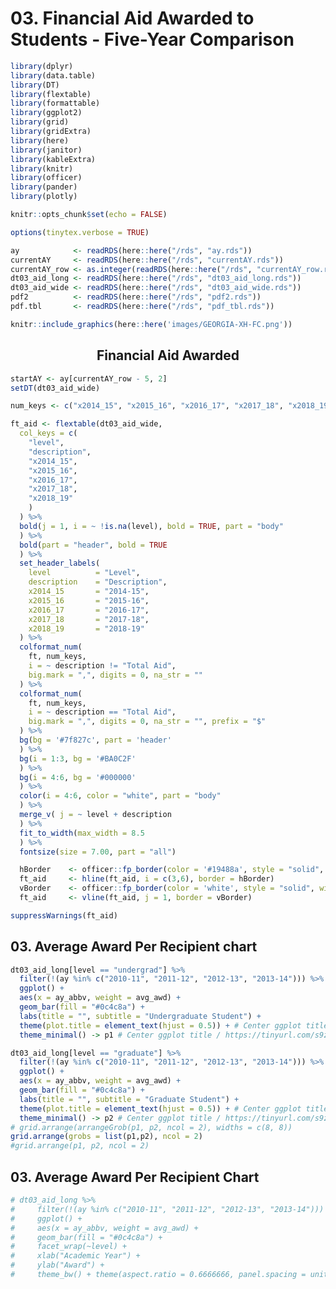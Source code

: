 # 03. Financial Aid Awarded to Students - Five-Year Comparison {#intro}  

```r
library(dplyr)
library(data.table)
library(DT)
library(flextable)
library(formattable)
library(ggplot2)
library(grid)
library(gridExtra)
library(here)
library(janitor)
library(kableExtra)
library(knitr)
library(officer)
library(pander)
library(plotly)
```

```r
knitr::opts_chunk$set(echo = FALSE)
```

```r
options(tinytex.verbose = TRUE)
```

```r
ay            <- readRDS(here::here("/rds", "ay.rds"))
currentAY     <- readRDS(here::here("/rds", "currentAY.rds"))
currentAY_row <- as.integer(readRDS(here::here("/rds", "currentAY_row.rds")))
dt03_aid_long <- readRDS(here::here("/rds", "dt03_aid_long.rds"))
dt03_aid_wide <- readRDS(here::here("/rds", "dt03_aid_wide.rds"))
pdf2          <- readRDS(here::here("/rds", "pdf2.rds"))
pdf.tbl       <- readRDS(here::here("/rds", "pdf_tbl.rds"))
```
```r
knitr::include_graphics(here::here('images/GEORGIA-XH-FC.png'))
```

<h2><center><b>Financial Aid Awarded</b></center></h2>

```r
startAY <- ay[currentAY_row - 5, 2]
setDT(dt03_aid_wide)

num_keys <- c("x2014_15", "x2015_16", "x2016_17", "x2017_18", "x2018_19")

ft_aid <- flextable(dt03_aid_wide,
  col_keys = c(
    "level",
    "description",
    "x2014_15",
    "x2015_16",
    "x2016_17",
    "x2017_18",
    "x2018_19"
    )
  ) %>%
  bold(j = 1, i = ~ !is.na(level), bold = TRUE, part = "body"
  ) %>%
  bold(part = "header", bold = TRUE
  ) %>%
  set_header_labels(
    level          = "Level",
    description    = "Description",
    x2014_15       = "2014-15",
    x2015_16       = "2015-16",
    x2016_17       = "2016-17",
    x2017_18       = "2017-18",
    x2018_19       = "2018-19"
  ) %>%
  colformat_num(
    ft, num_keys,
    i = ~ description != "Total Aid",
    big.mark = ",", digits = 0, na_str = ""
  ) %>%
  colformat_num(
    ft, num_keys,
    i = ~ description == "Total Aid",
    big.mark = ",", digits = 0, na_str = "", prefix = "$"
  ) %>%
  bg(bg = '#7f827c', part = 'header'
  ) %>%
  bg(i = 1:3, bg = '#BA0C2F'
  ) %>%
  bg(i = 4:6, bg = '#000000'
  ) %>%
  color(i = 4:6, color = "white", part = "body"
  ) %>%    
  merge_v( j = ~ level + description
  ) %>%
  fit_to_width(max_width = 8.5
  ) %>%
  fontsize(size = 7.00, part = "all")           

  hBorder    <- officer::fp_border(color = '#19488a', style = "solid", width = 2)
  ft_aid     <- hline(ft_aid, i = c(3,6), border = hBorder)
  vBorder    <- officer::fp_border(color = 'white', style = "solid", width = 1)
  ft_aid     <- vline(ft_aid, j = 1, border = vBorder)

suppressWarnings(ft_aid)
```

## 03. Average Award Per Recipient chart
```r
dt03_aid_long[level == "undergrad"] %>%
  filter(!(ay %in% c("2010-11", "2011-12", "2012-13", "2013-14"))) %>%
  ggplot() +
  aes(x = ay_abbv, weight = avg_awd) +
  geom_bar(fill = "#0c4c8a") +
  labs(title = "", subtitle = "Undergraduate Student") +
  theme(plot.title = element_text(hjust = 0.5)) + # Center ggplot title
  theme_minimal() -> p1 # Center ggplot title / https://tinyurl.com/s9zcx3o

dt03_aid_long[level == "graduate"] %>%
  filter(!(ay %in% c("2010-11", "2011-12", "2012-13", "2013-14"))) %>%
  ggplot() +
  aes(x = ay_abbv, weight = avg_awd) +
  geom_bar(fill = "#0c4c8a") +
  labs(title = "", subtitle = "Graduate Student") +
  theme(plot.title = element_text(hjust = 0.5)) + # Center ggplot title
  theme_minimal() -> p2 # Center ggplot title / https://tinyurl.com/s9zcx3o
# grid.arrange(arrangeGrob(p1, p2, ncol = 2), widths = c(8, 8))
grid.arrange(grobs = list(p1,p2), ncol = 2)
#grid.arrange(p1, p2, ncol = 2)
```

## 03. Average Award Per Recipient Chart
```r
# dt03_aid_long %>%
#     filter(!(ay %in% c("2010-11", "2011-12", "2012-13", "2013-14"))) %>%
#     ggplot() +
#     aes(x = ay_abbv, weight = avg_awd) +
#     geom_bar(fill = "#0c4c8a") +
#     facet_wrap(~level) +
#     xlab("Academic Year") + 
#     ylab("Award") + 
#     theme_bw() + theme(aspect.ratio = 0.6666666, panel.spacing = unit(1, "lines"))
```

```{=openxml}
<w:p><w:r><w:br w:type="page"/></w:r></w:p>
```
